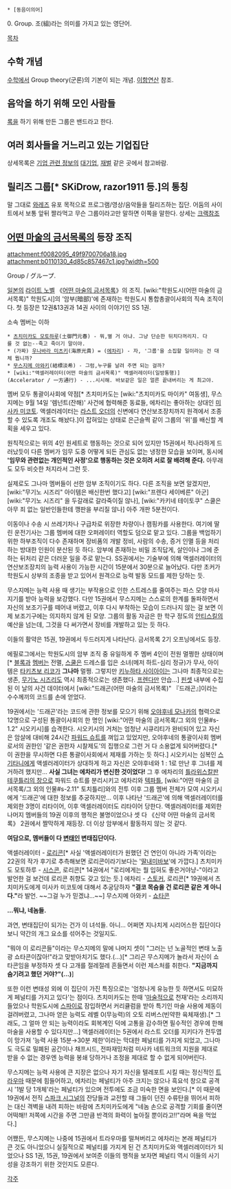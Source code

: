  * [동음이의어]

0. Group. 조(組)라는 의미를 가지고 있는 영단어.

[[목차]]

== 수학 개념 ==
[[수학]]에서 Group theory(군론)의 기본이 되는 개념.
[[이항연산]] 참조.

== 음악을 하기 위해 모인 사람들 ==
[[록]]을 하기 위해 만든 그룹은 밴드라고 한다. 

== 여러 회사들을 거느리고 있는 기업집단 ==
상세목록은 [[기업 관련 정보]]의 [[대기업]], [[재벌]] 같은 곳에서 참고바람.

== 릴리즈 그룹[* SKiDrow, razor1911 등.]의 통칭 ==
말 그대로 [[와레즈]] 유포 목적으로 프로그램/영상/음악들을 릴리즈하는 집단. 어둠의 사이트에서 보통 앞뒤 짤라먹고 무슨 그룹이라고만 말하면 이쪽을 말한다. 상세는 [[크랙]]참조

== [[어떤 마술의 금서목록]]의 등장 조직 ==
attachment:f0082095_49f9700706a18.jpg
attachment:b0110130_4d85c857467c1.jpg?width=500

Group / グループ.

[[일본]]의 [[라이트 노벨]] 《[[어떤 마술의 금서목록]]》의 조직. [wiki:"학원도시(어떤 마술의 금서목록)" 학원도시]의 '암부(暗部)'에 존재하는 학원도시 통합총괄이사회의 직속 조직이다. 첫 등장은 12권&13권과 14권 사이의 이야기인 SS 1권.

소속 멤버는 이하

 * [[츠치미카도 모토하루]](土御門元春) - 뭐,별 거 아냐. 그냥 단순한 뒤치다꺼리지. 다를 것 없는--죽고 죽이기 말이야.
 * (가짜) [[우나바라 미츠키]](海原光貴) = ([[에차리]]) - 자, '그룹'을 소집할 일이라는 건 대체 뭡니까?
 * [[무스지메 아와키]](結標淡希) - 그럼,누구를 날려 주면 되는 걸까?
 * [wiki:"액셀러레이터(어떤 마술의 금서목록)" 액셀러레이터(일방통행)](Accelerator / 一方通行) - ...시시해. 바보같은 일은 얼른 끝내버리는 게 최고야.

멤버 모두 통괄이사회에 약점[* 츠치미카도는 [wiki:"츠치미카도 마이카" 여동생], 무스지메는 9월 14일 '렘넌트(잔해)' 사건에 협력해준 동료들, 에차리는 좋아하는 상대인 [[미사카 미코토]]. 액셀러레이터는 [[라스트 오더]]의 신변에다 연산보조장치까지 원격에서 조종할 수 있도록 개조도 해놨다.]이 잡혀있는 상태로 은근슬쩍 같이 그룹의 '위'를 배신할 계획을 세우고 있다.

원칙적으로는 위의 4인 원세트로 행동하는 것으로 되어 있지만 15권에서 적나라하게 드러났듯이 다른 멤버가 임무 도중 어떻게 되든 관심도 없는 냉정한 모습을 보이며, 동시에 ''''임무와 관련없는 개인적인 사정'으로 행동하는 것은 오히려 서로 잘 배려해 준다.''' 아무래도 모두 비슷한 처지라서 그런 듯.

실제로도 그나마 멤버들이 선한 암부 조직이기도 하다. 다른 조직을 보면 알겠지만, [wiki:"무기노 시즈리" 아이템은 배신한번 했다고] [wiki:"프렌다 세이베른" 아군][wiki:"무기노 시즈리" 을 두갈래로 갈라죽이질 않나], [wiki:"카키네 테이토쿠" 스쿨은 아무 죄 없는 일반인들한테 깽판을 부리질 않나] 아주 개판 5분전이다. 

이동이나 수송 시 쓰레기차나 구급차로 위장한 차량이나 캠핑카를 사용한다. 여기에 딸린 운전기사는 그룹 멤버에 대한 오퍼레이터 역할도 덤으로 맡고 있다.
그룹을 백업하기 위한 하부조직이 다수 존재하며 장비품의 개발 정비, 사람의 수송, 증거 인멸 등을 처리하는 방대한 인원이 분산된 듯 하다.
암부에 존재하는 비밀 조직답게, 살인이나 그에 준하는 뒤처리 같은 더러운 일을 주로 맡는다.
SS권에서는 기술부에 의해 액셀러레이터의 연산보조장치의 능력 사용이 가능한 시간이 15분에서 30분으로 늘어났다. 다만 초커가 학원도시 상부의 조종을 받고 있어서 원격으로 능력 발동 모드를 제한 당하는 듯.

무스지메는 능력 사용 때 생기는 부작용으로 인한 스트레스를 줄여주는 파스 모양 마사지기를 받아 능력을 보강했다. 다만 15권에서 무스지메는 스스로의 한계를 돌파하면서 자신의 보조기구를 떼어내 버렸고, 이후 다시 부착하는 모습이 드러나지 않는 걸 보면 이제 보조기구에는 의지하지 않게 된 모양.
그룹의 활동 자금은 한 학구 정도의 [[안티스킬]]의 예산을 넘는데, 그것을 다 써가면서 장비를 개발하고 있는 듯 하다.

이들의 활약은 15권, 19권에서 두드러지게 나타난다. 금서목록 2기 오프닝에서도 등장.

에필로그에서는 학원도시의 암부 조직 중 유일하게 주 멤버 4인이 전원 멀쩡한 상태이며[* [[블록]]과 [[멤버]]는 전멸, [[스쿨]]은 드레스를 입은 소녀(메저 하트-심리 정규)가 무사, 아이템은 [[타키츠보 리코]]가 '''그나마''' 멀쩡. 그렇지만 [[키누하타 사이아이]]는 그나마 최종적으로는 생존, [[무기노 시즈리]]도 역시 최종적으로는 생존했다. [[프렌다]]만 안습…] [[핀셋]] 내부에 수집된 이 날의 사건 데이터에서 [wiki:"드래곤(어떤 마술의 금서목록)" 『드래곤』]이라는 수수께끼의 코드를 손에 얻었다.

19권에서는 '드래곤'라는 코드에 관한 정보를 모으기 위해 [[오야후네 모나카]]의 협력으로 12명으로 구성된 통괄이사회의 한 명인 [wiki:"어떤 마술의 금서목록/그 외의 인물#s-1.2" 시오키시]를 습격한다. 시오키시의 거처는 엄청난 시큐리티가 완비되어 있고 자신은 암살에 대비해 24시간 [[파워드 슈트]]를 껴입고 있었지만, 오야후네의 통괄이사회 멤버로서의 권한인 '같은 권한자 시찰제도'의 집행으로 그런 거 다 소용없게 되어버렸다.[* 이 권한을 무시하면 다른 통괄이사회에서 제재를 가하는 듯 하다.] 시오키시는 심복인 [[스기타니]]에게 액셀러레이터가 상대하게 하고 자신은 오야후네와 1 : 1로 만난 후 그녀를 제거하려 했지만... '''사실 그녀는 에차리가 변신한 것이었다!''' 그 후 에차리의 [[틀라위스칼판테쿠틀리의 창]]으로 파워드 슈트를 분리시키고 에차리와 [[텍파틀]], [wiki:"어떤 마술의 금서목록/그 외의 인물#s-2.11" 토치틀리]와의 전투 이후 그룹 멤버 전체가 모여 시오키시에게 '드래곤'에 대한 정보를 추궁하지만... 이후 나타난 '드래곤'에 의해 액셀러레이터를 제외한 3명이 리타이어, 이후 액셀러레이터도 리타이어 당한다. 액셀러레이터를 제외한 나머지 멤버들의 19권 이후의 행적은 불명이었으나 셋 다 《신약 어떤 마술의 금서목록》 2권에서 짤막하게 재등장. 더 이상 암부에서 활동하지 않는 것 같다.

'''여담으로, 멤버들이 다 [[변태]]인 변태집단이다.'''

액셀러레이터 - [[로리콘]][* 사실 '액셀러레이터가 원했던 건 연인이 아니라 가족'이라는 22권의 작가 후기로 추측해보면 로리콘이라기보다는 '[[딸내미바보]]'에 가깝다.]
츠치미카도 모토하루 - [[시스콘]], 로리콘[* 14권에서 "로리에게는 뭘 입혀도 좋은거야냥-"이라고 발언한 걸 보건데 로리콘 취향도 갖고 있는 듯.]
에차리 - [[스토커]], 로리콘[* 19권에서 츠치미카도에게 미사카 미코토에 대해서 추궁당하자 '''"결코 목숨을 건 로리콘 같은 게 아니다."'''라 발언. ~~그걸 누가 믿겠냐...~~]
무스지메 아와키 - [[쇼타콘]]

'''…뭐냐, 네놈들. '''

과연, 변태집단이 되가는 건가 이 녀석들. 아니… 어쩌면 지나치게 시리어스한 집단이다보니 약간의 개그 요소를 섞어주는 것일지도.

"뭐야 이 로리콘들"이라는 무스지메의 말에 나머지 셋이 "그러는 넌 노골적인 변태 노출광 쇼타콘이잖아!"라고 맞받아치기도 했다.(...)[* 그리곤 무스지메가 놀라서 자신이 쇼타콘임을 부정하자 셋 다 고개를 절레절레 흔들면서 이런 제스처를 취한다. '''"지금까지 숨기려고 했던 거야?"(...)''']

또한 이런 변태성 외에 이 집단이 가진 특징으로는 '엄청나게 유능한 듯 하면서도 미묘하게 페널티를 가지고 있다'는 점이다. 츠치미카도는 한때 '[[마술]]적으로 천재'라는 소리까지 들었으나 학원도시에 [[스파이]]로 잠입하면서 커리큘럼을 받아 특기인 마술 사용에 제동이 걸려버렸고, 그나마 얻은 능력도 레벨 0(무능력)의 오토 리버스(빈약한 육체재생).[* 그래도, 그 얼마 안 되는 능력이라도 회복계인 덕에 고통을 감수하면 필수적인 경우에 한해 마술을 사용할 수 있다지만...] 액셀러레이터는 5권에서 라스트 오더를 지키다가 전두엽이 망가져 '능력 사용 15분→30분 제한'이라는 막대한 페널티를 가지게 되었고, 그나마도 극도로 밀폐된 공간이나 채프시드, 전파재밍처럼 미사카 네트워크의 지원을 제대로 받을 수 없는 경우엔 능력을 봉쇄 당하거나 조정을 제대로 할 수 없게 되어버린다.

무스지메는 능력 사용에 큰 지장은 없으나 자기 자신을 텔레포트 시킬 때는 정신적인 [[트라우마]] 때문에 힘들어하고, 에차리는 페널티가 아주 크지는 않으나 흑요석 창으로 공격 시 '1발 당 1개체'라는 페널티가 있으며 전투에도 조금 미숙한 면을 보인다.[* 이 때문에 19권에서 전직 [[스파크 시그널]]의 잔당들과 교전할 때 그들이 던진 수류탄을 뛰어서 피하는 대신 격벽을 내려 피하는 바람에 츠치미카도에게 "네놈 손으로 공격할 기회를 줄이면 어떡해!! 저쪽에 시간을 주면 그만큼 반격의 화력이 높아질 뿐이라고!!"라며 욕을 먹었다.]

어쨌든, 무스지메는 나중에 15권에서 트라우마를 떨쳐버리고 에차리는 본래 페널티가 큰 것도 아니었으니 실질적으로 페널티를 가지게 된 건 츠치미카도와 액셀러레이터가 되었으나 SS 1권, 15권, 19권에서 보여준 이들의 행적을 보자면 페널티 역시 이들의 사기성을 강조하기 위한 것인지도 모른다.

[[각주]]
